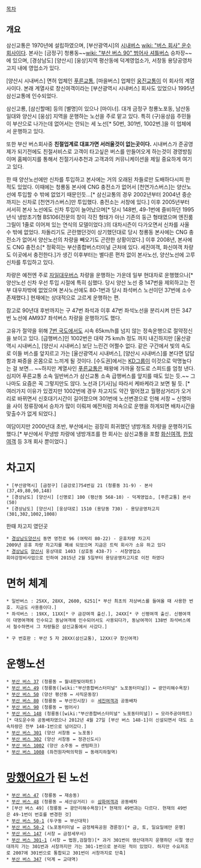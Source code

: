 [[목차]]
== 개요 ==
삼신교통은 1970년에 설립하였으며, [부산광역시]의 [[시내버스]] [[wiki: "버스 회사" 운수회사]]이다.  본사는 [금정구] 청룡동~~[[wiki: "부산 버스 90" 범어사 셔틀버스]] 승차장~~에 있으며, [경상남도] [양산시] [웅상]지역 평산동에 덕계영업소가, 서창동 용당공영차고지 내에 영업소가 있다.

[양산시 시내버스] 면허 업체인 [[푸른교통]], [마을버스] 업체인 [[웅진교통]]이 이 회사의 계열사이다. 본래 계열사로 창신여객이라는 [부산광역시 시내버스] 회사도 있었으나 1995년 삼신교통에 인수되었다.

삼신고룡, [삼신할매] 등의 [별명]이 있으나 [마이너]. 대개 금정구 청룡노포동, 남산동 일대와 양산시 [웅상] 지역을 운행하는 노선을 주로 맡고 있다. 특히 (구)웅상읍 주민들이 부산으로 나가는데 없어서는 안되는 세 노선[* 50번, 301번, 1002번.]을 이 업체에서 운행하고 있다.

또한 부산 버스회사중 '''친절업계로 대표가면 서러울것이 없는곳이다.''' 시내버스가 준공영제가 되기전에도 친절서비스로 고객이 타고싶은 버스를 만들어오게 하는것이 경영방침이며 홈페이지를 통해서 친절기사추천과 고객과의 커뮤니케이션을 제일 중요하게 여기고 있다.

한 때 양산노선에만 신차를 투입하고 본사에는 거의 오래된 차들로만 도배하다시피 한 적도 있었다. 이때에는 청룡동 본사에 CNG 충전소가 없어서 [천연가스버스]는 양산노선에 투입할 수 밖에 없었기 때문인듯...[* 삼신교통의 경우 2002년부터 2004년 중순까지는 신차로 [천연가스버스]만 투입했다. 충전소는 서창에 있다.] 이후 2005년부터 서서히 본사 노선에도 신차 투입이 늘어났으며[* 당시 148번, 49-1번에 즐비하던 1995년식 냉방초기형 BS106(전문의 창이 각진 형태가 아닌 기존의 둥근 형태였으며 엔진룸 그릴이 1줄로 이어져 있는 연식의 모델이었다.)의 대차시즌이 다가오면서 신차를 사올 수 밖에 없었다. 차돌리기도 곤란했던것이 상기했던대로 당시 청룡동 본사에는 CNG 충전소가 없어서 양산노선의 차량을 빼오기도 곤란한 상황이었다.] 이후 2008년, 본사에도 CNG 충전소[* 정확히는 부산종합버스터미널 근처에 있다. 세진여객, 화신여객 차량도 이곳에서 충전한다.]가 생긴 이후부터는 별다른 편차 없이 본사노선, 양산노선에 고루 신차를 투입하고 있다.

차량은 예전엔 주로 [[자일대우버스]] 차량을 운행하는 가운데 일부 현대차로 운행했으나[* 양산노선 신차 우선 투입 시절에 특히 심했다. 당시 양산 노선 중 147번을 제외하고는 전부 대우차밖에 없었으며 본사노선에도 80-1번과 당시 좌석버스 노선이던 37번에 소수 존재했다.] 현재에는 상대적으로 고르게 운행하는 편.

참고로 90년대 후반까지는 구 47번 좌석과 이후 47번 좌석노선을 분리시켜 만든 347번 노선에 AM937 좌석버스 차량을 운행하기도 했다.

고유가 절약을 위해 [[7번 국도]]에서도 시속 65km/h를 넘지 않는 정속운행으로 절약정신을 보이고 있다. [급행버스]인 1002번은 대략 75 km/h 정도 까지 내긴하지만 [울산광역시 시내버스], [양산시 시내버스] 보단 느린건 어쩔수 없다. 같은 구간에서 빛의 속도로 이들 버스를 앞지르고 가는 [울산광역시 시내버스], [양산시 시내버스]를 본다면 답답함과 짜증을 온몸으로 느끼게 될 것이다. [수도권]에서는 [[KD그룹]]이 이것으로 악명높다는 걸 보면… ~~하지만 계열사인 [[푸른교통]]은 패왕에 가까울 정도로 스피드를 엄청 낸다. 심지어 푸른교통 소속 일반버스가 삼신교통 소속 급행버스를 앞지를 때도 있는 듯.~~
그나마도 요즘은 꼭 그렇지만도 않다. 노선과 [기사]님 따라서 케바케라고 보면 될 듯. [* 여러가지 이유가 있겠지만 1002번에 경우 차고지도 약간 멀어졌고 월평삼거리가 오거리로 바뀌면서 신호대기시간이 길어졌으며 301번에 노선변경으로 인해 서창 ~ 신명마을 사이 정류장에서 승차가 많이 이뤄져 예전처럼 저속으로 운행을 하게되면 배차시간을 맞출수가 없게 되었다.]


여담이지만 2000년대 초반, 부산에서는 굉장히 희귀했던 냉방개조 차량을 운행하기도 했다.[* 부산에서 무냉방 차량에 냉방개조를 한 회사는 삼신교통을 포함 [[화신여객]], [[한창여객]] 등 3개 회사 뿐이었다.]

= 차고지 =
 * [부산광역시] [금정구] [금강로]754번길 21 (청룡동 31-9) - 본사(37,49,80,90,148)
 * [경상남도] [양산시] [신명로] 100 (평산동 568-10) - 덕계영업소, [푸른교통] 본사(50)
 * [경상남도] [양산시] [웅상대로] 1510 (용당동 730) - 용당공영차고지(301,302,1002,1008)

한때 차고지 였던곳

 * [[경상남도]][[양산시]] 동면 영천로 96 (여락리 80-22) - 운휴차량 차고지
 2009년 운휴 차량 차고지를 폐쇄 되었으며 지금은 트럭 회사가 소유 하고 있다
 * [[경상남도]] [[양산시]] 웅상대로 1403 (삼호동 438-7) - 서창영업소
 회야강정비사업으로 인하여 2015년 2월 5일부터 용당공영차고지로 이전 하였다
= 면허 체계 =
 * 일반버스 : 25XX, 28XX, 2600, 6251[* 부산 최초의 저상버스를 들여올 때 사용한 번호. 지금도 사용중이다.]
 * 좌석버스 : 19XX, 11XX[* 구 금강여객 출신.], 24XX[* 구 신평여객 출신. 신평여객이 대명여객에 인수되고 동남여객에 인수되어서도 사용되다가, 동남여객이 138번 좌석버스에서 철수하면서 그 차량들은 삼신교통에서 사갔다.]

 * 구 번호판 : 부산 5 자 28XX(삼신교통), 12XX(구 창신여객)
= 운행노선 =
 * [[부산 버스 37]] (청룡동 ↔ 월내한빛아파트)
 * [[부산 버스 49]] (청룡동([wiki:"부산종합버스터미널" 노포동터미널]) ↔ 광안리해수욕장)
 * [[부산 버스 50]] (양산 평산동 ↔ 사직운동장)
 * [[부산 버스 80]] (청룡동 ↔ 부산진시장) ※ [[세진여객]]과 공동배차
 * [[부산 버스 90]] (청룡동 ↔ 범어사)
 * [[부산 버스 148]] (청룡동([wiki:"부산종합버스터미널" 노포동터미널]) ↔ 모라주공아파트)[* 대도운수와 공동배차였으나 2012년 4월 27일 [부산 버스 148-1]이 신설되면서 대도 소속차량은 전부 148-1번으로 넘어갔다.]
 * [[부산 버스 301]] (양산 서창동 ↔ 노포동)
 * [[부산 버스 302]] (양산 서창동 ↔ 정관신도시) 
 * [[부산 버스 1002]] (양산 소주동 ↔ 센텀파크)
 * [[부산 버스 1008]] (좌천원자력의학원 ↔ 동래지하철역)

= [[망했어요]]가 된 노선 =
 * [[부산 버스 47]] (청룡동 ↔ 재송동) 
 * [[부산 버스 48]] (청룡동 ↔ 세산삼거리) ※ [[삼화여객]]과 공동배차
 * [부산 버스 49] (청룡동 ↔ 광안리해수욕장)[* 현재의 49번과는 다르다. 현재의 49번은 49-1번이 번호를 변경한 것]
 * [[부산 버스 50-1]] (두구동 ↔ 부산대학)
 * [[부산 버스 50-2]] (노포동터미널 ↔ 금정체육공원 경륜장)[* 금, 토, 일요일에만 운행]
 * [[부산 버스 147]] (서창 ↔ 금정세무서)
 * [[부산 버스 301-1]] (서창 ↔ 법원,검찰청)[* 과거 301번이 영산대까지 운행하던 시절 영산대까지 가는 301번과 서창까지만 가는 301-1번으로 분리된 적이 있었다. 하지만 수요저조로 2007에 301번으로 통합되고 301번이 서창까지로 단축]
 * [[부산 버스 347]] (덕계 ↔ 교대역)
